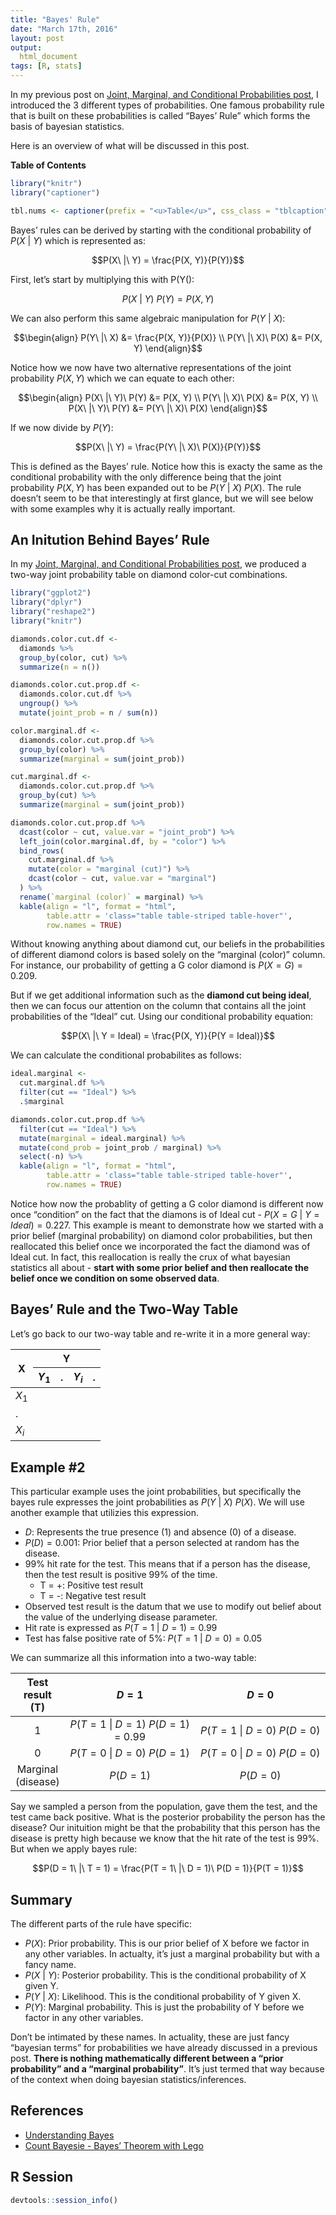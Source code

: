 ```yaml
---
title: "Bayes' Rule"
date: "March 17th, 2016"
layout: post
output:
  html_document
tags: [R, stats]
---
```


In my previous post on [Joint, Marginal, and Conditional Probabilities post]({% post_url 2016-03-20-basic-prob %}), I introduced the 3 different types of probabilities. One famous probability rule that is built on these probabilities is called "Bayes' Rule" which forms the basis of bayesian statistics. 

Here is an overview of what will be discussed in this post.

**Table of Contents**

<ul data-toc="body" data-toc-headings="h2,h3"></ul>

```r
library("knitr")
library("captioner")

tbl.nums <- captioner(prefix = "<u>Table</u>", css_class = "tblcaption")
```

Bayes' rules can be derived by starting with the conditional probability of <span class="inlinecode">$P(X\ |\ Y)$</span> which is represented as:

<div>
$$P(X\ |\ Y) = \frac{P(X, Y)}{P(Y)}$$
</div>

First, let's start by multiplying this with P(Y():

<div>
$$P(X\ |\ Y)\ P(Y) = P(X, Y)$$
</div>

We can also perform this same algebraic manipulation for <span class="inlinecode">$P(Y\ |\ X)$</span>:

<div>
$$\begin{align}
P(Y\ |\ X) &= \frac{P(X, Y)}{P(X)} \\
P(Y\ |\ X)\ P(X) &= P(X, Y)
\end{align}$$
</div>

Notice how we now have two alternative representations of the joint probability <span class="inlinecode">$P(X, Y)$</span> which we can equate to each other:

<div>
$$\begin{align}
P(X\ |\ Y)\ P(Y) &= P(X, Y) \\
P(Y\ |\ X)\ P(X) &= P(X, Y) \\
P(X\ |\ Y)\ P(Y) &= P(Y\ |\ X)\ P(X) 
\end{align}$$
</div>

If we now divide by <span class="inlinecode">$P(Y)$</span>:

<div>
$$P(X\ |\ Y) = \frac{P(Y\ |\ X)\ P(X)}{P(Y)}$$
</div>

This is defined as the Bayes' rule. Notice how this is exacty the same as the conditional probability with the only difference being that the joint probability <span class="inlinecode">$P(X, Y)$</span> has been expanded out to be <span class="inlinecode">$P(Y\ |\ X)\ P(X)$</span>. The rule doesn't seem to be that interestingly at first glance, but we will see below with some examples why it is actually really important.

## An Initution Behind Bayes' Rule

In my [Joint, Marginal, and Conditional Probabilities post]({% post_url 2016-03-20-basic-prob %}), we produced a two-way joint probability table on diamond color-cut combinations. 

```r
library("ggplot2")
library("dplyr")
library("reshape2")
library("knitr")

diamonds.color.cut.df <-
  diamonds %>%
  group_by(color, cut) %>%
  summarize(n = n())

diamonds.color.cut.prop.df <- 
  diamonds.color.cut.df %>%
  ungroup() %>%
  mutate(joint_prob = n / sum(n))

color.marginal.df <- 
  diamonds.color.cut.prop.df %>%
  group_by(color) %>%
  summarize(marginal = sum(joint_prob))

cut.marginal.df <- 
  diamonds.color.cut.prop.df %>%
  group_by(cut) %>%
  summarize(marginal = sum(joint_prob))

diamonds.color.cut.prop.df %>%
  dcast(color ~ cut, value.var = "joint_prob") %>%
  left_join(color.marginal.df, by = "color") %>%
  bind_rows(
    cut.marginal.df %>%
    mutate(color = "marginal (cut)") %>%
    dcast(color ~ cut, value.var = "marginal")
  ) %>%
  rename(`marginal (color)` = marginal) %>%
  kable(align = "l", format = "html",
        table.attr = 'class="table table-striped table-hover"',
        row.names = TRUE)
```

Without knowing anything about diamond cut, our beliefs in the probabilities of different diamond colors is based solely on the "marginal (color)" column. For instance, our probability of getting a G color diamond is <span class="inlinecode">$P(X = G) = 0.209$</span>.

But if we get additional information such as the **diamond cut being ideal**, then we can focus our attention on the column that contains all the joint probabilities of the "Ideal" cut. Using our conditional probability equation:

<div>
$$P(X\ |\ Y = Ideal) = \frac{P(X, Y)}{P(Y = Ideal)}$$
</div>

We can calculate the conditional probabilites as follows:

```r
ideal.marginal <- 
  cut.marginal.df %>%
  filter(cut == "Ideal") %>%
  .$marginal

diamonds.color.cut.prop.df %>%
  filter(cut == "Ideal") %>%
  mutate(marginal = ideal.marginal) %>%
  mutate(cond_prob = joint_prob / marginal) %>%
  select(-n) %>%
  kable(align = "l", format = "html",
        table.attr = 'class="table table-striped table-hover"',
        row.names = TRUE)
```

Notice how now the probablity of getting a G color diamond is different now once "condition" on the fact that the diamons is of Ideal cut - <span class="inlinecode">$P(X = G\ |\ Y = Ideal) = 0.227$</span>. This example is meant to demonstrate how we started with a prior belief (marginal probability) on diamond color probabilities, but then reallocated this belief once we incorporated the fact the diamond was of Ideal cut. In fact, this reallocation is really the crux of what bayesian statistics all about - **start with some prior belief and then reallocate the belief once we condition on some observed data**. 

## Bayes' Rule and the Two-Way Table

Let's go back to our two-way table and re-write it in a more general way:

<table class="table table-striped table-hover">
<thead>
<tr>
<th rowspan="2">X</th>
<th colspan="4">Y</th>
</tr>
<tr>
<th><span class="inlinecode">$Y_{1}$</span></th>
<th>.</th>
<th><span class="inlinecode">$Y_{i}$</span></th>
<th>.</th>
</tr>
</thead>
  <tr>
  <td><span class="inlinecode">$X_{1}$</span></td>
  </tr>
<tr>
<td>.</td>
</tr>
<tr>
  <td><span class="inlinecode">$X_{i}$</span></td>
</tr>
</table>

## Example #2

This particular example uses the joint probabilities, but specifically the bayes rule expresses the joint probabilities as <span class="inlinecode">$P(Y\ |\ X)\ P(X)$</span>. We will use another example that utilizies this expression.

* <span class="inlinecode">$D$</span>: Represents the true presence (1) and absence (0) of a disease.
* <span class="inlinecode">$P(D) = 0.001$</span>: Prior belief that a person selected at random has the disease.
* 99% hit rate for the test. This means that if a person has the disease, then the test result is positive 99% of the time.
    + T = +: Positive test result
    + T = -: Negative test result
* Observed test result is the datum that we use to modify out belief about the value of the underlying disease parameter.
* Hit rate is expressed as <span class="inlinecode">$P(T = 1\ |\ D = 1) = 0.99$</span>
* Test has false positive rate of 5%: <span class="inlinecode">$P(T = 1\ |\ D = 0) = 0.05$</span>

We can summarize all this information into a two-way table:

| Test result (T)    | <span class="inlinecode">$D = 1$</span>                             | <span class="inlinecode">$D = 0$</span>                             | 
|:------------------:|:------------------------------------------------------------------------:|:------------------------------------------------------------------------:|
| 1                  | <span class="inlinecode">$P(T = 1\ |\ D = 1)\ P(D = 1)$</span> = 0.99 | <span class="inlinecode">$P(T = 1\ |\ D = 0)\ P(D = 0)$</span> |
| 0                  | <span class="inlinecode">$P(T = 0\ |\ D = 0)\ P(D = 1)$</span> | <span class="inlinecode">$P(T = 0\ |\ D = 0)\ P(D = 0)$</span> |
| Marginal (disease) | <span class="inlinecode">$P(D = 1)$</span>                          | <span class="inlinecode">$P(D = 0)$</span>                          |

Say we sampled a person from the population, gave them the test, and the test came back positive. What is the posterior probability the person has the disease? Our inituition might be that the probability that this person has the disease is pretty high because we know that the hit rate of the test is 99%. But when we apply bayes rule:

<div>
$$P(D = 1\ |\ T = 1) = \frac{P(T = 1\ |\ D = 1)\ P(D = 1)}{P(T = 1)}$$
</div>

## Summary

The different parts of the rule have specific:

* <span class="inlinecode">$P(X)$</span>: Prior probability. This is our prior belief of X before we factor in any other variables. In actualty, it's just a marginal probability but with a fancy name.
* <span class="inlinecode">$P(X\ |\ Y )$</span>: Posterior probability. This is the conditional probability of X given Y.
* <span class="inlinecode">$P(Y\ |\ X )$</span>: Likelihood. This is the conditional probability of Y given X. 
* <span class="inlinecode">$P(Y)$</span>: Marginal probability. This is just the probability of Y before we factor in any other variables. 

Don't be intimated by these names. In actuality, these are just fancy "bayesian terms" for probabilities we have already discussed in a previous post. **There is nothing mathematically different between a "prior probability" and a "marginal probability"**. It's just termed that way because of the context when doing bayesian statistics/inferences.



## References

* [Understanding Bayes](http://alexanderetz.com/understanding-bayes/)
* [Count Bayesie - Bayes' Theorem with Lego](https://www.countbayesie.com/blog/2015/2/18/bayes-theorem-with-lego)

## R Session

```r
devtools::session_info()
```
